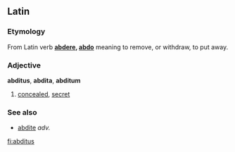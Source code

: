 ==Latin==

=== Etymology ===
From Latin verb '''[[abdere]], [[abdo]]''' meaning to remove, or withdraw, to put away.

=== Adjective ===
'''abditus''', '''abdita''', '''abditum'''
# [[concealed]], [[secret]]

=== See also ===
*[[abdite]] ''adv.''

[[fi:abditus]]
